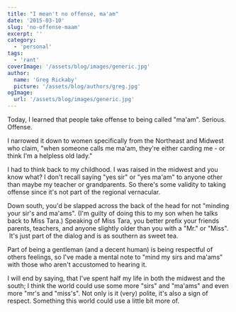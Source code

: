```yaml
---
title: "I mean't no offense, ma'am"
date: '2015-03-10'
slug: 'no-offense-maam'
excerpt: ''
category:
  - 'personal'
tags:
  - 'rant'
coverImage: '/assets/blog/images/generic.jpg'
author:
  name: 'Greg Rickaby'
  picture: '/assets/blog/authors/greg.jpg'
ogImage:
  url: '/assets/blog/images/generic.jpg'
---
```


Today, I learned that people take offense to being called "ma'am". Serious. Offense.

I narrowed it down to women specifically from the Northeast and Midwest who claim, "when someone calls me ma'am, they're either carding me - or think I'm a helpless old lady."

I had to think back to my childhood. I was raised in the midwest and you know what? I don't recall saying "yes sir" or "yes ma'am" to anyone other than maybe my teacher or grandparents. So there's some validity to taking offense since it's not part of the regional vernacular.

Down south, you'd be slapped across the back of the head for not "minding your sir's and ma'ams". (I'm guilty of doing this to my son when he talks back to Miss Tara.) Speaking of Miss Tara, you better prefix your friends parents, teachers, and anyone slightly older than you with a "Mr." or "Miss".  It's just part of the dialog and is as southern as sweet tea.

Part of being a gentleman (and a decent human) is being respectful of others feelings, so I've made a mental note to "mind my sirs and ma'ams" with those who aren't accustomed to hearing it.

I will end by saying, that I've spent half my life in both the midwest and the south; I think the world could use some more "sirs" and "ma'ams" and even more "mr's and "miss's". Not only is it (very) polite, it's also a sign of respect. Something this world could use a little bit more of.

